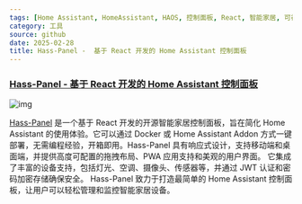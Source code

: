 ```yaml
---
tags: [Home Assistant, HomeAssistant, HAOS, 控制面板, React, 智能家居, 可视化, 开源, 插件, 效率工具]
category: 工具
source: github
date: 2025-02-28
title: Hass-Panel -  基于 React 开发的 Home Assistant 控制面板
---
```


### [Hass-Panel - 基于 React 开发的 Home Assistant 控制面板](https://github.com/mrtian2016/hass-panel)

![img](https://img.mengpeng.tech/i/2025/02/28/67c14b55e6937.webp)

[Hass-Panel](https://github.com/mrtian2016/hass-panel) 是一个基于 React 开发的开源智能家居控制面板，旨在简化 Home Assistant 的使用体验。它可以通过 Docker 或 Home Assistant Addon 方式一键部署，无需编程经验，开箱即用。Hass-Panel 具有响应式设计，支持移动端和桌面端，并提供高度可配置的拖拽布局、PWA 应用支持和美观的用户界面。 它集成了丰富的设备支持，包括灯光、空调、摄像头、传感器等，并通过 JWT 认证和密码加密存储确保安全。 Hass-Panel 致力于打造最简单的 Home Assistant 控制面板，让用户可以轻松管理和监控智能家居设备。

